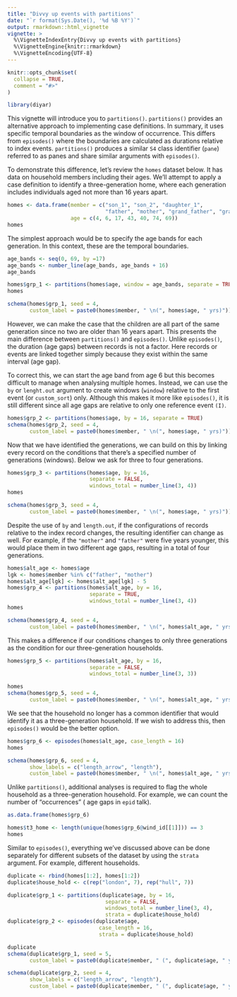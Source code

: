 ```yaml
---
title: "Divvy up events with partitions"
date: "`r format(Sys.Date(), '%d %B %Y')`"
output: rmarkdown::html_vignette
vignette: >
  %\VignetteIndexEntry{Divvy up events with partitions}
  %\VignetteEngine{knitr::rmarkdown}
  %\VignetteEncoding{UTF-8}
---
```


```r
knitr::opts_chunk$set(
  collapse = TRUE,
  comment = "#>"
)
```

```r
library(diyar)
```
This vignette will introduce you to `partitions()`.
`partitions()` provides an alternative approach to implementing case definitions.
In summary, it uses specific temporal boundaries as the window of occurrence.
This differs from `episodes()` where the boundaries are calculated as durations relative to index events.
`partitions()` produces a similar `S4` class identifier (`pane`) referred to as panes and share similar arguments with `episodes()`.

To demonstrate this difference, let's review the `homes` dataset below. It has data on household members including their ages. 
We'll attempt to apply a case definition to identify a three-generation home, 
where each generation includes individuals aged not more than 16 years apart.  
```r
homes <- data.frame(member = c("son_1", "son_2", "daughter_1", 
                               "father", "mother", "grand_father", "grand_mother"), 
                    age = c(4, 6, 17, 43, 40, 74, 69))
homes
```
The simplest approach would be to specify the age bands for each generation. In this context, these are the temporal boundaries. 

```r
age_bands <- seq(0, 69, by =17)
age_bands <- number_line(age_bands, age_bands + 16)
age_bands

homes$grp_1 <- partitions(homes$age, window = age_bands, separate = TRUE)
homes

schema(homes$grp_1, seed = 4,
       custom_label = paste0(homes$member, " \n(", homes$age, " yrs)"))
```

However, we can make the case that the children are all part of the same generation since no two are older than 16 years apart.
This presents the main difference between `partitions()` and `episodes()`.
Unlike `episodes()`, the duration (age gaps) between records is not a factor. Here records or events are linked together simply because they exist within the same interval (age gap). 

To correct this, we can start the age band from age 6 but this becomes difficult to manage when analysing multiple homes. Instead, we can use the `by` or `lenght.out` argument to create windows (`window`) relative to the first event (or `custom_sort`) only. 
Although this makes it more like `episodes()`, it is still different since all age gaps are relative to only one reference event `(I)`.

```r
homes$grp_2 <- partitions(homes$age, by = 16, separate = TRUE)
schema(homes$grp_2, seed = 4,
       custom_label = paste0(homes$member, " \n(", homes$age, " yrs)"))
```

Now that we have identified the generations, we can build on this by linking every record on the conditions that there's a specified number of generations (windows). Below we ask for three to four generations.
```r
homes$grp_3 <- partitions(homes$age, by = 16, 
                          separate = FALSE,
                          windows_total = number_line(3, 4))
homes

schema(homes$grp_3, seed = 4,
       custom_label = paste0(homes$member, " \n(", homes$age, " yrs)"))
```

Despite the use of `by` and `length.out`, if the configurations of records relative to the index record changes, the resulting identifier can change as well. For example, if the `"mother"` and `"father"` were five years younger, this would place them in two different age gaps, resulting in a total of four generations.
```r
homes$alt_age <- homes$age
lgk <- homes$member %in% c("father", "mother")
homes$alt_age[lgk] <- homes$alt_age[lgk] - 5
homes$grp_4 <- partitions(homes$alt_age, by = 16, 
                          separate = TRUE,
                          windows_total = number_line(3, 4))
homes

schema(homes$grp_4, seed = 4,
       custom_label = paste0(homes$member, " \n(", homes$alt_age, " yrs)"))
```

This makes a difference if our conditions changes to only three generations as the condition for our three-generation households.
```r
homes$grp_5 <- partitions(homes$alt_age, by = 16, 
                          separate = FALSE,
                          windows_total = number_line(3, 3))

homes
schema(homes$grp_5, seed = 4,
       custom_label = paste0(homes$member, " \n(", homes$alt_age, " yrs)"))
```

We see that the household no longer has a common identifier that would identify it as a three-generation household. If we wish to address this, then `episodes()` would be the better option.
```r
homes$grp_6 <- episodes(homes$alt_age, case_length = 16)
homes

schema(homes$grp_6, seed = 4,
       show_labels = c("length_arrow", "length"),
       custom_label = paste0(homes$member, " \n(", homes$alt_age, " yrs)"))
```

Unlike `partitions()`, additional analyses is required to flag the whole household as a three-generation household. For example, we can count the number of "occurrences" ( age gaps in `epid` talk).
```r
as.data.frame(homes$grp_6)

homes$t3_home <- length(unique(homes$grp_6@wind_id[[1]])) == 3
homes
```

Similar to `episodes()`, everything we've discussed above can be done separately for different subsets of the dataset by using the `strata` argument. For example, different households.

```r
duplicate <- rbind(homes[1:2], homes[1:2])
duplicate$house_hold <- c(rep("london", 7), rep("hull", 7))

duplicate$grp_1 <- partitions(duplicate$age, by = 16, 
                               separate = FALSE,
                               windows_total = number_line(3, 4), 
                               strata = duplicate$house_hold)
duplicate$grp_2 <- episodes(duplicate$age, 
                             case_length = 16, 
                             strata = duplicate$house_hold)
```

```r
duplicate
schema(duplicate$grp_1, seed = 5,
       custom_label = paste0(duplicate$member, " (", duplicate$age, " yrs) in \n", duplicate$house_hold))
```
```r
schema(duplicate$grp_2, seed = 4,
       show_labels = c("length_arrow", "length"),
       custom_label = paste0(duplicate$member, " (", duplicate$age, " yrs) in \n", duplicate$house_hold))
```
